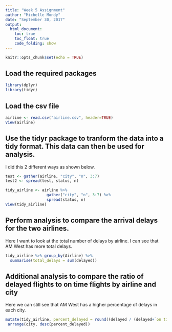 ```yaml
---
title: "Week 5 Assignment"
author: "Michelle Mondy"
date: "September 30, 2017"
output: 
  html_document:
    toc: true
    toc_float: true
    code_folding: show
---
```


```r
knitr::opts_chunk$set(echo = TRUE)
```

## Load the required packages
```r
library(dplyr)
library(tidyr)
```

## Load the csv file 

```r
airline <- read.csv("airline.csv", header=TRUE)
View(airline)
```

## Use the tidyr package to tranform the data into a tidy format. This data can then be used for analysis.
I did this 2 different ways as shown below. 
```r
test <- gather(airline, "city", "n", 3:7)
test2 <- spread(test, status, n)

tidy_airline <- airline %>% 
                  gather("city", "n", 3:7) %>% 
                  spread(status, n)
View(tidy_airline)
```

## Perform analysis to compare the arrival delays for the two airlines.
Here I want to look at the total number of delays by airline. I can see that AM West has more total delays.

```r
tidy_airline %>% group_by(Airline) %>% 
  summarise(total_delays = sum(delayed))
```

## Additional analysis to compare the ratio of delayed flights to on time flights by airline and city
Here we can still see that AM West has a higher percentage of delays in each city.

```r
mutate(tidy_airline, percent_delayed = round((delayed / (delayed+`on time`)) *100, digits=2)) %>% 
 arrange(city, desc(percent_delayed))

```



